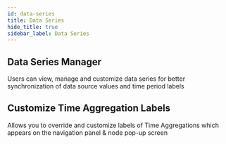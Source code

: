 ```yaml
---
id: data-series
title: Data Series
hide_title: true
sidebar_label: Data Series
---
```


## Data Series Manager

Users can view, manage and customize data series for better synchronization of data source values and time period labels

<Vimeo
    video="https://player.vimeo.com/video/439172908"
    responsive={true}
/>

## Customize Time Aggregation Labels

Allows you to override and customize labels of Time Aggregations which appears on the navigation panel & node pop-up screen

<Vimeo
    video="https://player.vimeo.com/video/439200422"
    responsive={true}
/>